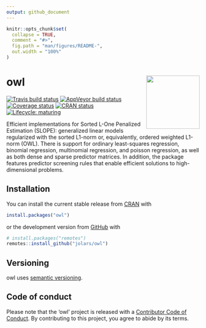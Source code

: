 ```yaml
---
output: github_document
---
```


<!-- README.md is generated from README.Rmd. Please edit that file -->

```r
knitr::opts_chunk$set(
  collapse = TRUE,
  comment = "#>",
  fig.path = "man/figures/README-",
  out.width = "100%"
)
```

# owl <img src='man/figures/logo.svg' align="right" height="139" />

<!-- badges: start -->
[![Travis build status](https://travis-ci.org/jolars/owl.svg?branch=master)](https://travis-ci.org/jolars/owl)
[![AppVeyor build status](https://ci.appveyor.com/api/projects/status/github/jolars/owl?branch=master&svg=true)](https://ci.appveyor.com/project/jolars/owl)
[![Coverage status](https://codecov.io/gh/jolars/owl/branch/master/graph/badge.svg)](https://codecov.io/github/jolars/owl?branch=master)
[![CRAN status](https://www.r-pkg.org/badges/version/owl)](https://CRAN.R-project.org/package=owl)
[![Lifecycle: maturing](https://img.shields.io/badge/lifecycle-maturing-blue.svg)](https://www.tidyverse.org/lifecycle/#maturing)
<!-- badges: end -->

Efficient implementations for Sorted L-One Penalized Estimation
(SLOPE): generalized linear models regularized with the sorted L1-norm
or, equivalently, ordered weighted L1-norm (OWL). There is support for
ordinary least-squares regression, binomial regression, multinomial
regression, and poisson regression, as well as both dense and sparse 
predictor matrices. In addition, the package features predictor screening
rules that enable efficient solutions to high-dimensional problems.

## Installation

You can install the current stable release from
[CRAN](https://cran.r-project.org/) with

``` r
install.packages("owl")
```

or the development version from [GitHub](https://github.com/) with

``` r
# install.packages("remotes")
remotes::install_github("jolars/owl")
```

## Versioning

owl uses [semantic versioning](http://semver.org).

## Code of conduct

Please note that the 'owl' project is released with a
[Contributor Code of Conduct](https://jolars.github.io/owl/CODE_OF_CONDUCT.html).
By contributing to this project, you agree to abide by its terms.

